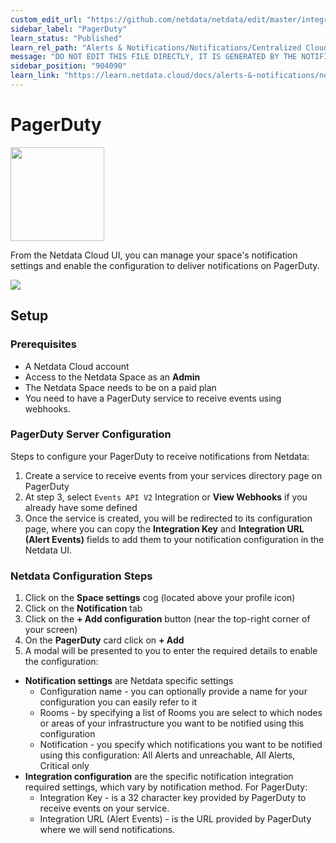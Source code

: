 ```yaml
---
custom_edit_url: "https://github.com/netdata/netdata/edit/master/integrations/cloud-notifications/metadata.yaml"
sidebar_label: "PagerDuty"
learn_status: "Published"
learn_rel_path: "Alerts & Notifications/Notifications/Centralized Cloud Notifications"
message: "DO NOT EDIT THIS FILE DIRECTLY, IT IS GENERATED BY THE NOTIFICATION'S metadata.yaml FILE"
sidebar_position: "904090"
learn_link: "https://learn.netdata.cloud/docs/alerts-&-notifications/notifications/centralized-cloud-notifications/pagerduty"
---
```



# PagerDuty


<img src="https://netdata.cloud/img/pagerduty.png" width="150"/>


From the Netdata Cloud UI, you can manage your space's notification settings and enable the configuration to deliver notifications on PagerDuty.


<img src="https://img.shields.io/badge/maintained%20by-Netdata-%2300ab44" />

## Setup

### Prerequisites
- A Netdata Cloud account
- Access to the Netdata Space as an **Admin**
- The Netdata Space needs to be on a paid plan
- You need to have a PagerDuty service to receive events using webhooks.


### PagerDuty Server Configuration
Steps to configure your PagerDuty to receive notifications from Netdata:

1. Create a service to receive events from your services directory page on PagerDuty
2. At step 3, select `Events API V2` Integration or **View Webhooks** if you already have some defined
3. Once the service is created, you will be redirected to its configuration page, where you can copy the **Integration Key** and **Integration URL (Alert Events)** fields to add them to your notification configuration in the Netdata UI.

### Netdata Configuration Steps

1. Click on the **Space settings** cog (located above your profile icon)
2. Click on the **Notification** tab
3. Click on the **+ Add configuration** button (near the top-right corner of your screen)
4. On the **PagerDuty** card click on **+ Add**
5. A modal will be presented to you to enter the required details to enable the configuration:
  * **Notification settings** are Netdata specific settings
    - Configuration name - you can optionally provide a name for your configuration you can easily refer to it
    - Rooms - by specifying a list of Rooms you are select to which nodes or areas of your infrastructure you want to be notified using this configuration
    - Notification - you specify which notifications you want to be notified using this configuration: All Alerts and unreachable, All Alerts, Critical only
  * **Integration configuration** are the specific notification integration required settings, which vary by notification method. For PagerDuty:
    - Integration Key - is a 32 character key provided by PagerDuty to receive events on your service.
    - Integration URL (Alert Events) - is the URL provided by PagerDuty where we will send notifications.


